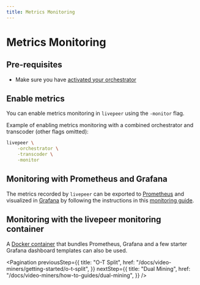 ```yaml
---
title: Metrics Monitoring
---
```


# Metrics Monitoring

## Pre-requisites

- Make sure you have
  [activated your orchestrator](/docs/video-miners/getting-started/activate.md)

## Enable metrics

You can enable metrics monitoring in `livepeer` using the `-monitor` flag.

Example of enabling metrics monitoring with a combined orchestrator and
transcoder (other flags omitted):

```bash
livepeer \
    -orchestrator \
    -transcoder \
    -monitor
```

## Monitoring with Prometheus and Grafana

The metrics recorded by `livepeer` can be exported to
[Prometheus](https://prometheus.io/) and visualized in
[Grafana](https://grafana.com/) by following the instructions in this
[monitoring guide](https://forum.livepeer.org/t/guide-transcoder-monitoring-with-prometheus-grafana/1225).

## Monitoring with the livepeer monitoring container

A
[Docker container](https://github.com/livepeer/docker-livepeer/tree/master/monitoring)
that bundles Prometheus, Grafana and a few starter Grafana dashboard templates
can also be used.

<Pagination
  previousStep={{
    title: "O-T Split",
    href: "/docs/video-miners/getting-started/o-t-split",
  }}
  nextStep={{
    title: "Dual Mining",
    href: "/docs/video-miners/how-to-guides/dual-mining",
  }}
/>
